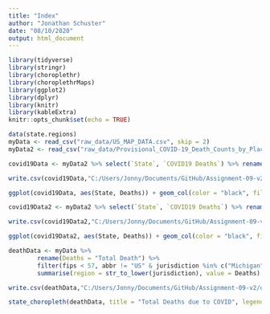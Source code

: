 ```yaml
---
title: "Index"
author: "Jonathan Schuster"
date: "08/10/2020"
output: html_document
---
```

 <!-- This initial chunk is loading all of the packages I'll be utilizing for my COVID report. Example, I'll be using the package "choroplethr" to set up choropleth maps as a form of graph. --> 

```r
library(tidyverse)
library(stringr)
library(choroplethr)
library(choroplethrMaps)
library(ggplot2)
library(dplyr)
library(knitr)
library(kableExtra)
knitr::opts_chunk$set(echo = TRUE)
```

 <!-- This chunk is uploading all the databases to my Rmd file. Files are from the CDC. I elected to use two different datasets from the CDC and you'll see below the ways I've elected to manipulate the datasets chosen.   --> 

```r
data(state.regions)
myData <- read_csv("raw_data/US_MAP_DATA.csv", skip = 2)
myData2 <- read_csv("raw_data/Provisional_COVID-19_Death_Counts_by_Place_of_Death_and_State.csv")

```

 <!-- Manipulating data from myData2 from the CDC to show total deaths due to COVID in Midwest Coalition States. I'm selecting 2 columns that help answer my hypothesis, State and COVID19 Deaths, and renaming COVID19 Deaths to a simpler name "Deaths". After renaming, I'm filtering my data to the Midwest coalition states I've selected for my report. Next, I use group_by() function to change my multiple entries of each state into one entry for each state. I use the summarize function to add all the values of Deaths into one number. Lastly, I'm running a function to remove any NA's that exist in my dataset. You'll notice I'm saving this data into a new folder "output" after I've manipulated it. --> 

```r

covid19Data <- myData2 %>% select(`State`, `COVID19 Deaths`) %>% rename(Deaths = `COVID19 Deaths`) %>% group_by(State) %>% filter(State %in% c("Michigan", "Ohio", "Wisconsin", "Minnesota", "Illinois", "Indiana", "Kentucky") & !is.na(`Deaths`)) %>% group_by(State) %>% summarize(Deaths = sum(Deaths))

write.csv(covid19Data,"C:/Users/Jonny/Documents/GitHub/Assignment-09-v2/output/Dth_by_state_midwest_coalition_data2.csv", row.names = FALSE)
```

 <!-- Preparing to create a bar plot of death data due to COVID for Midwest Coalition States. I used the States as my x-axis and my total deaths on my y-axis. Geom_col() is telling my ggplot to make a bar graph. Lastly, you'll notice the labs() function and that is to give my graph labels and a title. --> 

```r

ggplot(covid19Data, aes(State, Deaths)) + geom_col(color = "black", fill = "indianred2") + theme(axis.text.x = element_text(angle = 90, hjust = 1)) + labs(title = "Midwest Coalition States COVID deaths as of Feb-01-2020", x = "State", y = "Deaths") + scale_y_continuous(labels = scales::number_format())

```

 <!-- Manipulating data from myData2 from the CDC to show total deaths due to COVID in similar population States. I'm selecting 2 columns that help answer my hypothesis, State and COVID19 Deaths, and renaming COVID19 Deaths to a simpler name "Deaths". After renaming, I'm filtering my data to the similar population states I've selected for my report. Next, I use group_by() function to change my multiple entries of each state into one entry for each state. I use the summarize function to add all the values of Deaths into one number. Lastly, I'm running a function to remove any NA's that exist in my dataset. You'll notice I'm saving this data into a new folder "output" after I've manipulated it. --> 

```r

covid19Data2 <- myData2 %>% select(`State`, `COVID19 Deaths`) %>% rename(Deaths = `COVID19 Deaths`) %>% filter(State %in% c("New Jersey", "Georgia", "Maryland", "Colorado", "Pennsylvania", "Tennessee", "Louisiana") & !is.na(`Deaths`)) %>% group_by(State) %>% summarize(Deaths = sum(Deaths))

write.csv(covid19Data2,"C:/Users/Jonny/Documents/GitHub/Assignment-09-v2/output/Dth_by_state_similar_pop_data2.csv", row.names = FALSE)
```

<!-- Preparing to create a bar plot of death data due to COVID for Similar Population States. I used the States as my x-axis and my total deaths on my y-axis. Geom_col() is telling my ggplot to make a bar graph. Lastly, you'll notice the labs() function and that is to give my graph labels and a title. Very similar to my midwest coalition code. --> 

```r

ggplot(covid19Data2, aes(State, Deaths)) + geom_col(color = "black", fill = "lightblue") + theme(axis.text.x = element_text(angle = 90, hjust = 1)) + labs(title = "Similar Population States COVID deaths as of Feb-01-2020", x = "State", y = "Deaths") + scale_y_continuous(labels = scales::number_format())

```

 <!-- In this chunk I am manipulating a data set into Midwest Coalition states and making a choropleth representation. I'm renaming "Total Death" to "Deaths" for simplicity in writing my code. I've filtered my data set into my 7 coalition states and changed the case to lower case with the str_to_lower function on jurisdiction. Lastly, I'm saving this csv into output folder now that I've manipulated the raw data. --> 

```r

deathData <- myData %>% 
        rename(Deaths = "Total Death") %>%
        filter(fips < 57, abbr != "US" & jurisdiction %in% c("Michigan", "Ohio", "Wisconsin", "Minnesota", "Illinois", "Indiana", "Kentucky") & !is.na(fips)) %>%
        summarise(region = str_to_lower(jurisdiction), value = Deaths)

write.csv(deathData,"C:/Users/Jonny/Documents/GitHub/Assignment-09-v2/output/deaths_by_state_midwest_coalition.csv", row.names = FALSE)

```

 <!-- In this chunk I'm taking my manipulated data and making my choropleth map for Midwest coalition states. I've given the graph a nice title and labeled my legend "Deaths" to give viewers a way to decipher my image. --> 

```r

state_choropleth(deathData, title = "Total Deaths due to COVID", legend = "Deaths")

```
